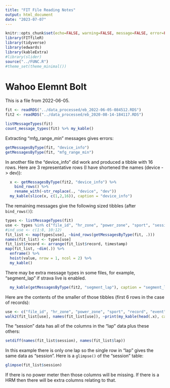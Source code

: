 ```yaml
---
title: "FIT File Reading Notes"
output: html_document
date: "2023-07-07"
---
```


```r
knitr::opts_chunk$set(echo=FALSE, warning=FALSE, message=FALSE, error=FALSE, cache = TRUE)
library(FITfileR)
library(tidyverse)
library(edwards)
library(kableExtra)
#library(slider)
source("../FUNC.R")
#theme_set(theme_minimal())
```

# Wahoo Elemnt Bolt

This is a file from 2022-06-05.

```r
fit <- readRDS("../data_processed/eb_2022-06-05-084512.RDS")
fit2 <- readRDS("../data_processed/eb_2020-08-14-184117.RDS")
```

```r
listMessageTypes(fit)
count_message_types(fit) %>% my_kable()
```

Extracting "mfg_range_min" messages gives errors:

```r
getMessagesByType(fit, "device_info")
getMessagesByType(fit, "mfg_range_min")
```

In another file the "device_info" did work and produced a tibble with 16 rows. Here are 3 representative rows (I have shortened the names (device -> dev)):

```r
  x <- getMessagesByType(fit2, "device_info") %>% 
    bind_rows() %>% 
    rename_with(~str_replace(., "device", "dev"))
  my_kable(slice(x, c(1,2,16)), caption = "device_info")
```
 
The remaining messages give the following sized tibbles (after `bind_rows()`):

```r
types <- listMessageTypes(fit)
use <- types %in% c("file_id", "hr_zone", "power_zone", "sport", "session", "lap", "record", "event", "workout", "activity")
#ind_use <- c(1:8, 10:12)
fit_list <- map(types[use], ~bind_rows(getMessagesByType(fit, .)))
names(fit_list) <- types[use]
fit_list$record <- arrange(fit_list$record, timestamp)
map(fit_list, ~dim(.)) %>%
  enframe() %>%
  hoist(value, nrow = 1, ncol = 2) %>% 
  my_kable()
```

There may be extra message types in some files, for example, "segment_lap" if strava live is enabled.

```r
  my_kable(getMessagesByType(fit2, "segment_lap"), caption = "segment_lap")
```

Here are the contents of the smaller of those tibbles (first 6 rows in the case of records):

```r
use <- c("file_id", "hr_zone", "power_zone", "sport", "record", "event", "workout", "activity")
walk2(fit_list[use], names(fit_list[use]), ~print(my_kable(head(.x), caption = .y)))
```

The "session" data has all of the columns in the "lap" data plus these others:

```r
setdiff(names(fit_list$session), names(fit_list$lap))
```

In this example there is only one lap so the single row in "lap" gives the same data as "session". Here is a `glimpse()` of the "session" table:

```r
glimpse(fit_list$session)
```

If there is no power meter then those columns will be missing. If there is a HRM then there will be extra columns relating to that.

